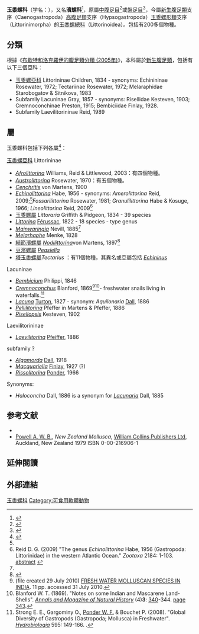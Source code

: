 {{Automatic taxobox 
 | image = Littorina littorina.jpg
 | image_caption = Two [[gastropod_shell|shell]]s of the common periwinke<br>''[[Littorina_littorea|Littorina littorea]]''
 | taxon = Littorinidae
 | authority = [[John_George_Children|Children]], 1834<ref>[[John_George_Children|Children J. G.]] (1834). ''Synopsis of the contents of the British Museum''. ed. 28: 110.</ref>
| diversity_ref = <ref name="Strong 2008"/>
| diversity_link = #分類
| diversity =
2 freshwater species and numerous marine species.<br/>
(There are altogether 222 species of Littorinidae mentioned in Wikipedia on 4 August 2010)
}}

'''玉黍螺科'''（学名：{{lang|la|Littorinidae}}），又名'''濱螺科'''<ref name="afcd1">{{cite web |url=https://www.afcd.gov.hk/tc_chi/conservation/hkbiodiversity/speciesgroup/speciesgroup_mangrove.html#molluscs |title=香港紅樹林的動物 |publisher=[[香港特別行政區|香港特別行政區]][[漁農自然護理署|漁農自然護理署]] |language=zh-hant |date=2014-07-11 |access-date=2015-02-18 |archive-date=2015-04-02 |archive-url=https://web.archive.org/web/20150402151228/https://www.afcd.gov.hk/tc_chi/conservation/hkbiodiversity/speciesgroup/speciesgroup_mangrove.html#molluscs |dead-url=no }}</ref>，原屬[[中腹足目|中腹足目]]<ref>{{cite web|url=http://shell.sinica.edu.tw/chinese/shellbase_detail.php?science_no=292|title=国际贝库：巨塔玉黍螺|publisher=台湾贝类资料库|access-date=2009-08-11|archive-date=2015-02-15|archive-url=https://web.archive.org/web/20150215211550/http://shell.sinica.edu.tw/chinese/shellbase_detail.php?science_no=292|dead-url=no}}</ref>或[[盤足目|盤足目]]<ref name="afcd2">{{cite web |url=http://www.afcd.gov.hk/tc_chi/conservation/hkbiodiversity/database/popup_record.asp?id=3797&lang=tc |title=Littoraria melanostoma 黑口玉黍螺 |publisher=[[香港特別行政區|香港特別行政區]][[漁農自然護理署|漁農自然護理署]] |language=zh-hant |access-date=2018-05-31 }}{{Dead link|date=2019年6月 |bot=InternetArchiveBot |fix-attempted=yes }}</ref>，今屬[[新生腹足類|新生腹足類]]支序（Caenogastropoda）[[高腹足類|高腹足類]]支序（Hypsogastropoda）[[玉黍螺形類|玉黍螺形類]]支序（Littorinimorpha）的[[玉黍螺總科|玉黍螺總科]]（Littorinoidea）。包括有200多個物種。

==分類==
根據《[[布歇特和洛克羅伊的腹足類分類_(2005年)|布歇特和洛克羅伊的腹足類分類 (2005年)]]》，本科屬於[[布歇特和洛克羅伊的腹足類分類_(2005年)#新生腹足類|新生腹足類]]，包括有以下三個亞科：
* [[玉黍螺亞科|玉黍螺亞科]] Littorininae Children, 1834 - synonyms: Echinininae Rosewater, 1972; Tectariinae Rosewater, 1972; Melaraphidae Starobogatov & Sitnikova, 1983
* Subfamily Lacuninae Gray, 1857 - synonyms: Risellidae Kesteven, 1903; Cremnoconchinae Preston, 1915; Bembiciidae Finlay, 1928.
* Subfamily Laevilitorininae Reid, 1989

==屬==
玉黍螺科包括下列各屬<ref name="WoRMS_119">{{cite WoRMS |id=119 |authorlink=WoRMS |title=Littorinidae }}</ref>：

;[[玉黍螺亞科|玉黍螺亞科]] Littorininae
* ''[[Afrolittorina|Afrolittorina]]'' Williams, Reid & Littlewood, 2003：有四個物種。
* ''[[Austrolittorina|Austrolittorina]]'' Rosewater, 1970：有五個物種。
* ''[[Cenchritis|Cenchritis]]'' von Martens, 1900
* ''[[Echinolittorina|Echinolittorina]]'' Habe, 1956 - synonyms: ''Amerolittorina'' Reid, 2009;<ref name="Reid"/>''Fossarilittorina'' Rosewater, 1981; ''Granulilittorina'' Habe & Kosuge, 1966; ''Lineolittorina'' Reid, 2009<ref name="Reid">Reid D. G. (2009) "The genus ''Echinolittorina'' Habe, 1956 (Gastropoda: Littorinidae) in the western Atlantic Ocean." ''Zootaxa'' 2184: 1-103. [http://www.mapress.com/zootaxa/2009/f/z02184p103f.pdf abstract] {{Wayback|url=http://www.mapress.com/zootaxa/2009/f/z02184p103f.pdf |date=20160303194145 }}</ref>
*[[玉黍螺屬|玉黍螺屬]] ''Littoraria'' Griffith & Pidgeon, 1834 - 39 species
* ''[[Littorina|Littorina]]'' [[André_Étienne_d'Audebert_de_Férussac|Férussac]], 1822 - 18 species - type genus
* ''[[Mainwaringia|Mainwaringia]]'' Nevill, 1885<ref name="water2010"/>
* ''[[Melarhaphe|Melarhaphe]]'' Menke, 1828
* [[結節濱螺屬|結節濱螺屬]] ''[[Nodilittorina|Nodilittorina]]''von Martens, 1897<ref name="Littorininae">{{Cite journal| author=S T Williams , D G Reid , D T J Littlewood| title=A molecular phylogeny of the Littorininae (Gastropoda: Littorinidae): unequal evolutionary rates, morphological parallelism, and biogeography of the Southern Ocean.| journal=Mol Phylogenet Evol.| year=2003| volume=1| url=http://lib.bioinfo.pl/pmid:12801472| pages=60–86| doi=10.1016/S1055-7903(03)00038-1| pmid=12801472| issue=1| deadurl=yes| archiveurl=https://web.archive.org/web/20121005114623/http://lib.bioinfo.pl/pmid%3A12801472| archivedate=2012-10-05}}</ref>
* [[豆濱螺屬|豆濱螺屬]] ''[[Peasiella|Peasiella]]'' {{small|Nevill, 1885}}
* [[塔玉黍螺屬|塔玉黍螺屬]]''Tectarius'' {{small|[[Achille_Valenciennes|Valenciennes]], 1833}}：有11個物種，其異名或亞屬包括 ''[[Echininus|Echininus]]'' {{small|Clench & Abbott, 1942}}

;Lacuninae
* ''[[Bembicium|Bembicium]]'' Philippi, 1846
* ''[[Cremnoconchus|Cremnoconchus]]'' Blanford, 1869<ref name="water2010">(file created 29 July 2010) [http://zsi.gov.in/zoological-survey-of-india/zsi-data/checklist/FW_Mollusca.pdf FRESH WATER MOLLUSCAN SPECIES IN INDIA]{{dead link|date=2018年1月 |bot=InternetArchiveBot |fix-attempted=yes }}. 11 pp. accessed 31 July 2010.</ref><ref>Blanford W. T. (1869). "Notes on some Indian and Mascarene Land-Shells". ''[[Annals_and_Magazine_of_Natural_History|Annals and Magazine of Natural History]]'' (4)'''3''': [http://www.archive.org/stream/s4annalsmagazine03londuoft#page/340/mode/2up 340]-344. [http://www.archive.org/stream/s4annalsmagazine03londuoft#page/342/mode/2up page 343].</ref>- freshwater snails living in waterfalls.<ref name="Strong 2008">Strong E. E., Gargominy O., [[Winston_Ponder|Ponder W. F.]] & Bouchet P. (2008). "Global Diversity of Gastropods (Gastropoda; Mollusca) in Freshwater". ''[[Hydrobiologia|Hydrobiologia]]'' 595: 149-166. {{hdl|10088/7390}} {{doi|10.1007/s10750-007-9012-6}}.</ref>
* ''[[Lacuna_(gastropod)|Lacuna]]'' [[William_Turton|Turton]], 1827 - synonym: ''Aquilonaria'' [[W._H._Dall|Dall]], 1886
* ''[[Pellilitorina|Pellilitorina]]'' Pfeffer in Martens & Pfeffer, 1886
* ''[[Risellopsis|Risellopsis]]'' Kesteven, 1902

;Laevilitorininae
* ''[[Laevilitorina|Laevilitorina]]'' [[Ludwig_Karl_Georg_Pfeiffer|Pfeiffer]], 1886

subfamily ?
* ''[[Algamorda|Algamorda]]'' [[W._H._Dall|Dall]], 1918
* ''[[Macquariella|Macquariella]]'' [[Harold_John_Finlay|Finlay]], 1927 (?)
* ''[[Rissolitorina|Rissolitorina]]'' [[Winston_Ponder|Ponder]], 1966

;Synonyms:
* ''Haloconcha'' Dall, 1886 is a synonym for ''[[Lacunaria|Lacunaria]]'' Dall, 1885{{Citation needed|date=August 2010}}

== 参考文献 ==
{{reflist|2}}
* {{ITIS |id=70394 |taxon=Littorinidae}}
* [[Arthur_William_Baden_Powell|Powell A. W. B.]], ''New Zealand Mollusca'', [[HarperCollins|William Collins Publishers Ltd]], Auckland, New Zealand 1979 ISBN 0-00-216906-1

==延伸閱讀==
{{Cite journal| doi=10.3853/j.0067-1975.56.2004.1393| author=David G. Reid, Suzanne T. Williams| title=The subfamily Littorininae in the Temperate Southern Hemisphere: the genera Nodilittorina, Austrolittorina and Afrolittorina| journal=Record of the Australian Museum| year=2004| volume=56| url=http://www.amonline.net.au/pdf/publications/1393_complete.pdf| pages=75–122| access-date=2015-02-15| archive-date=2005-01-06| archive-url=https://web.archive.org/web/20050106101437/http://www.amonline.net.au/pdf/publications/1393_complete.pdf| dead-url=no}}

==外部連結==
{{Commons category|Littorinidae}}
{{Edible molluscs}}
{{Taxonbar|from=Q1325371}}

[[Category:玉黍螺科|]]
[[Category:可食用軟體動物|Category:可食用軟體動物]]